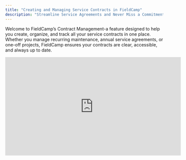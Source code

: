 ```yaml
---
title: "Creating and Managing Service Contracts in FieldCamp"
description: "Streamline Service Agreements and Never Miss a Commitment with FieldCamp"
---
```


Welcome to FieldCamp’s Contract Management-a feature designed to help you create, organize, and track all your service contracts in one place. Whether you manage recurring maintenance, annual service agreements, or one-off projects, FieldCamp ensures your contracts are clear, accessible, and always up to date.

<iframe width="560" height="315" src="https://www.youtube.com/embed/15GYM2Qlwa0?si=-586UH1jzzZ_uZhw" title="YouTube video player" frameborder="0" allow="accelerometer; autoplay; clipboard-write; encrypted-media; gyroscope; picture-in-picture; web-share" referrerpolicy="strict-origin-when-cross-origin" allowfullscreen />

## **What Is Contract Management in FieldCamp?**

Contract Management in FieldCamp allows you to create, store, and manage service agreements with your clients. With customizable contract templates, automated reminders, and easy linking to jobs and invoices, you can ensure every commitment is fulfilled and every renewal is on your radar.

## **Setting Up Contracts in FieldCamp**

### **1. Access Contract Settings**

- Click your username at the top-right corner of the dashboard.
- Select Settings from the dropdown menu.
- Navigate to the Contracts section.

  ![Contracts1 Pn](/images/Contracts1.png)

### **2. Create or Edit a Contract**

- In the Contracts section, click Add Contract Template to create a new contract, or select an existing contract to edit.

![Contracts2 Pn](/images/Contracts2.png)

- Enter the following details:
  - Template Name: (e.g., Annual HVAC Maintenance, Gold Service Plan)
  - Description or Contract Content: Add notes or custom terms for clarity.
  - Attach Files: Upload signed agreements, service schedules, or related documents.
  - Set as Default Estimate Contract: Toggle ON if you want this contract to be automatically used as the default for all new estimates.
  - Set as Default Invoice Contract: Toggle ON if you want this contract to be automatically used as the default for all new invoices.
- Click Add to save your new contract.

### **3. Link Jobs and Invoices to Contracts**

- When creating or editing a job, select the relevant contract from the contract dropdown menu.
- All work completed and invoices generated under this job will be tracked against the selected contract.

## **Best Practices**

- Standardize Contract Templates: Use templates for common service agreements to save time and maintain consistency.
- Attach All Relevant Documents: Keep signed contracts, schedules, and amendments attached for easy access.
- Set Reminders: Always enable renewal and expiration alerts to maintain strong client relationships.
- Review Performance Regularly: Analyze contract usage and fulfillment to optimize your offerings and pricing.

\
With FieldCamp, managing contracts becomes effortless and transparent-so you can focus on delivering outstanding service and building lasting client partnerships.